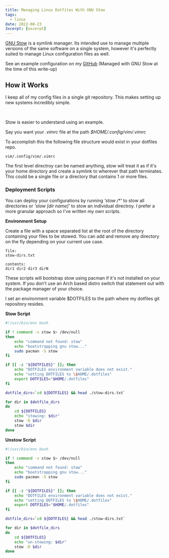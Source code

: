 ```yaml
---
title: Managing Linux Dotfiles With GNU Stow
tags:
  - linux
date: 2022-08-23
3xcerpt: [excerpt]
---
```


[GNU Stow](https://www.gnu.org/software/stow/) is a symlink manager. Its 
intended use to manage multiple versions of the same software on a single 
system, however it's perfectly suited to manage Linux configuration files 
as well. 

See an example configuration on my
[GitHub](https://github.com/austinwhite/dotfiles)
(Managed with GNU Stow at the time of this write-up)

## How it Works
I keep all of my config files in a single git repository. This makes setting 
up new systems incredibly simple.

<br/>

Stow is easier to understand using an example.

Say you want your _.vimrc_ file at the path _$HOME/.config/vim/.vimrc_

To accomplish this the following file structure would exist in your dotfiles
repo.

```
vim/.config/vim/.vimrc
```

The first level directroy can be named anything, stow will treat it as if
it's your home directory and create a symlink to wherever that path
terminates. This could be a single file or a directory that contains 1 or 
more files.

### Deployment Scripts
You can deploy your configurations by running _'stow /*'_ to stow all
directories or _'stow [dir name]'_ to stow an individual directroy. I prefer 
a more granular approach so I've written my own scripts.

**Environment Setup**

Create a file with a space separated list at the root of the directory 
containing your files to be stowed. You can add and remove any directory 
on the fly depending on your current use case.

```
file:
stow-dirs.txt

contents:
dir1 dir2 dir3 dirN
```

These scripts will bootstrap stow using pacman if it's not installed on your
system. If you don't use an Arch based distro switch that statement out 
with the package manager of your choice.

I set an environment variable $DOTFILES to the path where my dotfiles git 
repository resides.

**Stow Script**

```bash
#!/usr/bin/env bash

if ! command -v stow $> /dev/null
then
    echo "command not found: stow"
    echo "bootstrapping gnu stow..."
    sudo pacman -S stow
fi

if [[ -z "${DOTFILES}" ]]; then
    echo "DOTFILES environment variable does not exist."
    echo "setting DOTFILES to \$HOME/.dotfiles"
    export DOTFILES="$HOME/.dotfiles"
fi

dotfile_dirs=`cd ${DOTFILES} && head ./stow-dirs.txt` 

for dir in $dotfile_dirs
do
    cd ${DOTFILES}
    echo "stowing: $dir"
    stow -D $dir
    stow $dir
done
```

**Unstow Script**

```bash
#!/usr/bin/env bash

if ! command -v stow $> /dev/null
then
    echo "command not found: stow"
    echo "bootstrapping gnu stow..."
    sudo pacman -S stow
fi

if [[ -z "${DOTFILES}" ]]; then
    echo "DOTFILES environment variable does not exist."
    echo "setting DOTFILES to \$HOME/.dotfiles"
    export DOTFILES="$HOME/.dotfiles"
fi

dotfile_dirs=`cd ${DOTFILES} && head ./stow-dirs.txt` 

for dir in $dotfile_dirs
do
    cd ${DOTFILES}
    echo "un-stowing: $dir"
    stow -D $dir
done
```
